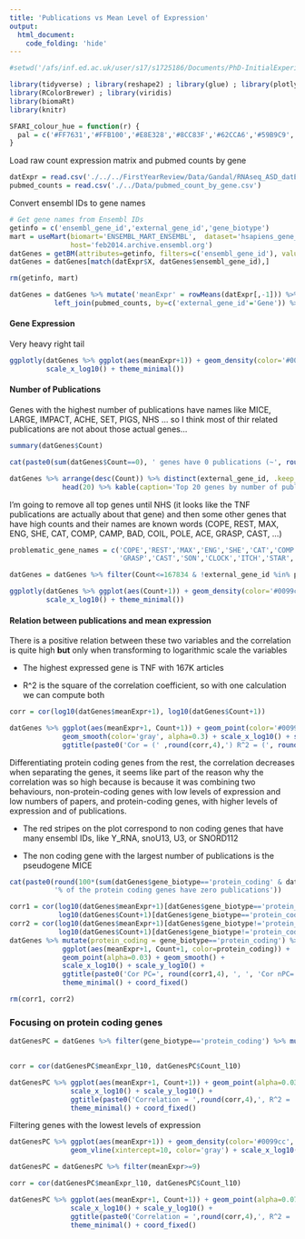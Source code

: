 ```yaml
---
title: 'Publications vs Mean Level of Expression'
output:
  html_document:
    code_folding: 'hide'
---
```


```r
#setwd('/afs/inf.ed.ac.uk/user/s17/s1725186/Documents/PhD-InitialExperiments/SFARI_genes/R_Markdowns/')

library(tidyverse) ; library(reshape2) ; library(glue) ; library(plotly) ; library(dendextend)
library(RColorBrewer) ; library(viridis)
library(biomaRt)
library(knitr)

SFARI_colour_hue = function(r) {
  pal = c('#FF7631','#FFB100','#E8E328','#8CC83F','#62CCA6','#59B9C9','#b3b3b3','#808080','gray','#d9d9d9')[r]
}
```

Load raw count expression matrix and pubmed counts by gene
```r
datExpr = read.csv('./../../FirstYearReview/Data/Gandal/RNAseq_ASD_datExpr.csv')
pubmed_counts = read.csv('./../Data/pubmed_count_by_gene.csv')
```

Convert ensembl IDs to gene names
```r
# Get gene names from Ensembl IDs
getinfo = c('ensembl_gene_id','external_gene_id','gene_biotype')
mart = useMart(biomart='ENSEMBL_MART_ENSEMBL',  dataset='hsapiens_gene_ensembl', 
               host='feb2014.archive.ensembl.org')
datGenes = getBM(attributes=getinfo, filters=c('ensembl_gene_id'), values=datExpr$X, mart=mart)
datGenes = datGenes[match(datExpr$X, datGenes$ensembl_gene_id),]

rm(getinfo, mart)
```

```r
datGenes = datGenes %>% mutate('meanExpr' = rowMeans(datExpr[,-1])) %>% 
           left_join(pubmed_counts, by=c('external_gene_id'='Gene')) %>% na.omit
```

#### Gene Expression

Very heavy right tail
```r
ggplotly(datGenes %>% ggplot(aes(meanExpr+1)) + geom_density(color='#0099cc', fill='#0099cc', alpha=0.3) +
         scale_x_log10() + theme_minimal())
```

#### Number of Publications

Genes with the highest number of publications have names like MICE, LARGE, IMPACT, ACHE, SET, PIGS, NHS ... so I think most of thir related publications are not about those actual genes... 

```r
summary(datGenes$Count)

cat(paste0(sum(datGenes$Count==0), ' genes have 0 publications (~', round(100*mean(datGenes$Count==0)), '%) (that\'s a lot!)'))

datGenes %>% arrange(desc(Count)) %>% distinct(external_gene_id, .keep_all=TRUE) %>% 
             head(20) %>% kable(caption='Top 20 genes by number of publications')
```

I'm going to remove all top genes until NHS (it looks like the TNF publications are actually about that gene) and then some other genes that have high counts and their names are known words (COPE, REST, MAX, ENG, SHE, CAT, COMP, CAMP, BAD, COIL, POLE, ACE, GRASP, CAST, ...)

```r
problematic_gene_names = c('COPE','REST','MAX','ENG','SHE','CAT','COMP','CAMP','BAD','COIL','POLE','ACE',
                           'GRASP','CAST','SON','CLOCK','ITCH','STAR','WARS','MARS','MARCO','ATM','CARS')

datGenes = datGenes %>% filter(Count<=167834 & !external_gene_id %in% problematic_gene_names)

ggplotly(datGenes %>% ggplot(aes(Count+1)) + geom_density(color='#0099cc', fill='#0099cc', alpha=0.3) +
         scale_x_log10() + theme_minimal())
```

#### Relation between publications and mean expression

There is a positive relation between these two variables and the correlation is quite high **but** only when transforming to logarithmic scale the variables

- The highest expressed gene is TNF with 167K articles

* R^2 is the square of the correlation coefficient, so with one calculation we can compute both
```r
corr = cor(log10(datGenes$meanExpr+1), log10(datGenes$Count+1))

datGenes %>% ggplot(aes(meanExpr+1, Count+1)) + geom_point(color='#0099cc', alpha=0.03) +
             geom_smooth(color='gray', alpha=0.3) + scale_x_log10() + scale_y_log10() + 
             ggtitle(paste0('Cor = (' ,round(corr,4),') R^2 = (', round(corr^2,4),')')) + theme_minimal() + coord_fixed()
```

Differentiating protein coding genes from the rest, the correlation decreases when separating the genes, it seems like part of the reason why the correlation was so high because is because it was combining two behaviours, non-protein-coding genes with low levels of expression and low numbers of papers, and protein-coding genes, with higher levels of expression and of publications.

- The red stripes on the plot correspond to non coding genes that have many ensembl IDs, like Y_RNA, snoU13, U3, or SNORD112

- The non coding gene with the largest number of publications is the pseudogene MICE
```r

cat(paste0(round(100*(sum(datGenes$gene_biotype=='protein_coding' & datGenes$Count==0)/sum(datGenes$gene_biotype=='protein_coding'))),
           '% of the protein coding genes have zero publications'))

corr1 = cor(log10(datGenes$meanExpr+1)[datGenes$gene_biotype=='protein_coding'],
            log10(datGenes$Count+1)[datGenes$gene_biotype=='protein_coding'])
corr2 = cor(log10(datGenes$meanExpr+1)[datGenes$gene_biotype!='protein_coding'],
            log10(datGenes$Count+1)[datGenes$gene_biotype!='protein_coding'])
datGenes %>% mutate(protein_coding = gene_biotype=='protein_coding') %>% 
             ggplot(aes(meanExpr+1, Count+1, color=protein_coding)) + 
             geom_point(alpha=0.03) + geom_smooth() + 
             scale_x_log10() + scale_y_log10() + 
             ggtitle(paste0('Cor PC=', round(corr1,4), ', ', 'Cor nPC=', round(corr2,4))) +
             theme_minimal() + coord_fixed()

rm(corr1, corr2)
```

### Focusing on protein coding genes

```r

datGenesPC = datGenes %>% filter(gene_biotype=='protein_coding') %>% mutate(meanExpr_l10 = log10(meanExpr+1),
                                                                            Count_l10 = log10(Count+1))

corr = cor(datGenesPC$meanExpr_l10, datGenesPC$Count_l10)

datGenesPC %>% ggplot(aes(meanExpr+1, Count+1)) + geom_point(alpha=0.03, color='#0099cc') + geom_smooth(color='gray') + 
               scale_x_log10() + scale_y_log10() + 
               ggtitle(paste0('Correlation = ',round(corr,4),', R^2 = ', round(corr^2,4))) +
               theme_minimal() + coord_fixed()

```

Filtering genes with the lowest levels of expression

```r

datGenesPC %>% ggplot(aes(meanExpr+1)) + geom_density(color='#0099cc', fill='#0099cc', alpha=0.3) +
               geom_vline(xintercept=10, color='gray') + scale_x_log10() + theme_minimal()

datGenesPC = datGenesPC %>% filter(meanExpr>=9)
```


```r
corr = cor(datGenesPC$meanExpr_l10, datGenesPC$Count_l10)

datGenesPC %>% ggplot(aes(meanExpr+1, Count+1)) + geom_point(alpha=0.07, color='#0099cc') + geom_smooth(color='gray') + 
               scale_x_log10() + scale_y_log10() + 
               ggtitle(paste0('Correlation = ',round(corr,4),', R^2 = ', round(corr^2,4))) +
               theme_minimal() + coord_fixed()
```
